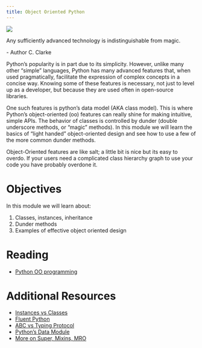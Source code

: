 ```yaml
---
title: Object Oriented Python
---
```

![](../../images/future_city.png)

:::{.callout-note appearance="minimal"}
Any sufficiently advanced technology is indistinguishable from magic.

\- Author C. Clarke
:::

Python's popularity is in part due to its simplicity. However, unlike many other "simple" languages,
Python has many advanced features that, when used pragmatically, facilitate the expression of complex
concepts in a concise way. Knowing some of these features is necessary, not just to level up as a developer,
but because they are used often in open-source libraries.

One such features is python's data model (AKA class model). This is where Python's object-oriented (oo) features
can really shine for making intuitive, simple APIs. The behavior of classes is controlled by dunder
(double underscore methods, or "magic" methods). In this module we will learn the basics of "light handed" 
object-oriented design and see how to use a few of the more common dunder methods.

:::{.callout-warning}
Object-Oriented features are like salt; a little bit is nice but its easy to overdo. If your users need 
a complicated class hierarchy graph to use your code you have probably overdone it.
:::

# Objectives

In this module we will learn about:

1. Classes, instances, inheritance
2. Dunder methods
3. Examples of effective object oriented design


# Reading

- [Python OO programming](https://realpython.com/python3-object-oriented-programming/)

# Additional Resources

 - [Instances vs Classes](https://www.linkedin.com/pulse/class-instance-attributes-matias-zappino-etchebarne)
 - [Fluent Python](https://www.oreilly.com/library/view/fluent-python-2nd/9781492056348/)
 - [ABC vs Typing Protocol](https://jellis18.github.io/post/2022-01-11-abc-vs-protocol/)
 - [Python's Data Module](https://davidbpython.com/advanced_python/slides/handout-61-3.html)
 - [More on Super, Mixins, MRO](https://realpython.com/python-super/#an-overview-of-pythons-super-function)
